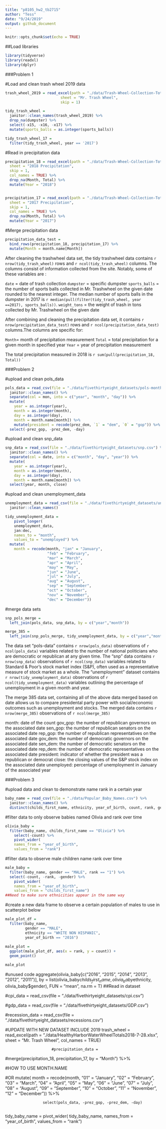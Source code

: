 ```yaml
---
title: "p8105_hw2_tb2715"
author: "Tess"
date: "9/24/2019"
output: github_document
---
```


```r
knitr::opts_chunk$set(echo = TRUE)
```

##Load libraries
```r
library(tidyverse)
library(readxl)
library(dplyr)
```

###Problem 1

#Load and clean trash wheel 2019 data
```r
trash_wheel_2019 = read_excel(path = "./data/Trash-Wheel-Collection-Totals-8-6-19.xlsx", 
                         sheet = "Mr. Trash Wheel",
                         skip = 1)

tidy_trash_wheel =
  janitor::clean_names(trash_wheel_2019) %>%
  drop_na(dumpster) %>%
  select(-x15, -x16, -x17) %>%
  mutate(sports_balls = as.integer(sports_balls)) 

tidy_trash_wheel_17 = 
  filter(tidy_trash_wheel, year == '2017')

```

#Read in precipitation data
```r
precipitation_18 = read_excel(path = "./data/Trash-Wheel-Collection-Totals-8-6-19.xlsx", 
  sheet = "2018 Precipitation", 
  skip = 1,
  col_names = TRUE) %>%
  drop_na(Month, Total) %>%
  mutate(Year = "2018")


precipitation_17 = read_excel(path = "./data/Trash-Wheel-Collection-Totals-8-6-19.xlsx", 
  sheet = "2017 Precipitation", 
  skip = 1,
  col_names = TRUE) %>%
  drop_na(Month, Total) %>%
  mutate(Year = "2017")
```

#Merge precipitation data
```r
precipitation_data_test = 
  bind_rows(precipitation_18, precipitation_17) %>%
  mutate(Month = month.name[Month])
```

After cleaning the trashwheel data set, the tidy trashwheel data contains `r nrow(tidy_trash_wheel)` rows and `r ncol(tidy_trash_wheel)` columns. The columns consist of information collected from the site. Notably, some of these variables are :

`date` = date of trash collection
`dumpster` = specific dumpster
`sports_balls` = the number of sports balls collected in Mr. Trashwheel on the given date rounded to the nearest integer. The median number of sports balls in the dumpster in 2017 is `r median(pull(filter(tidy_trash_wheel, year ==2017), sports_balls))`.
`weight_tons` = the weight of trash in tons collected by Mr. Trashwheel on the given date 

After combining and cleaning the precipitation data set, it contains `r nrow(precipitation_data_test)` rows and `r ncol(precipitation_data_test)` columns.The columns are specific for:

`Month`= month of precipitation measurement
`Total` = total precipitation for a given month in specified year
`Year` = year of precipitation measurement

The total precipitation measured in 2018 is `r sum(pull(precipitation_18, Total))`
`

###Problem 2

#upload and clean pols_data
```r
pols_data = read_csv(file = "./data/fivethirtyeight_datasets/pols-month.csv") %>%
  janitor::clean_names() %>% 
  separate(col = mon, into = c("year", "month", "day")) %>%
  mutate(
    year = as.integer(year), 
    month = as.integer(month), 
    day = as.integer(day),
    month = month.name[month]) %>%
    mutate(president = recode(prez_dem, `1` = "dem", `0` = "gop")) %>%
  select(-prez_gop, -prez_dem, -day)
```

#upload and clean snp_data
```r
snp_data = read_csv(file = "./data/fivethirtyeight_datasets/snp.csv") %>%
  janitor::clean_names() %>% 
  separate(col = date, into = c("month", "day", "year")) %>%
  mutate(
    year = as.integer(year), 
    month = as.integer(month), 
    day = as.integer(day),
    month = month.name[month]) %>%
  select(year, month, close)
```


#upload and clean unemployment_data
```r
unemployment_data = read_csv(file = "./data/fivethirtyeight_datasets/unemployment.csv") %>%
  janitor::clean_names() 

tidy_unemployment_data =
    pivot_longer(
    unemployment_data, 
    jan:dec, 
    names_to = "month", 
    values_to = "unemployed") %>%
  mutate(
    month = recode(month, "jan" = "January", 
                   "feb" = "February", 
                   "mar" = "March", 
                   "apr" = "April", 
                   "may" = "May", 
                   "jun" = "June", 
                   "jul" = "July", 
                   "aug" = "August", 
                   "sep" = "September", 
                   "oct" = "October", 
                   "nov" = "November", 
                   "dec" = "December")) 
```

#merge data sets
```r
snp_pols_merge = 
  left_join(pols_data, snp_data, by = c("year","month"))

merge_385 = 
  left_join(snp_pols_merge, tidy_unemployment_data, by = c("year","month"))
```

The data set “pols-data” contains `r nrow(pols_data)` observations of `r ncol(pols_data)` variables related to the number of national politicians who are democratic or republican at any given time. The “snp” data contains `r nrow(snp_data)` observations of `r ncol(snp_data)` variables related to Standard & Poor’s stock market index (S&P), often used as a representative measure of stock market as a whole. The “unemployment” dataset contains `r nrow(tidy_unemployment_data)` observations of `r ncol(tidy_unemployment_data)` variables outlining the percentage of unemployment in a given month and year.

The merge 385 data set, containing all of the above data merged based on date allows us to compare presidental party power with social/economic outcomes such as unemployment and stocks. The merged data contains `r nrow(merge_385)` observations of `r ncol(merge_385)`

month: date of the count
gov_gop: the number of republican governors on the associated date
sen_gop: the number of republican senators on the associated date
rep_gop: the number of republican representatives on the associated date
gov_dem: the number of democratic governors on the associated date
sen_dem: the number of democratic senators on the associated date
rep_dem: the number of democratic representatives on the associated date
president: indicator of whether the president was a republican or democrat 
close: the closing values of the S&P stock index on the associated date
unemployed: percentage of unemployment in January of the associated year

###Problem 3

#upload data and clean to demonstrate name rank in a certain year
```r
baby_name = read_csv(file = "./data/Popular_Baby_Names.csv") %>%
  janitor::clean_names() %>%
  distinct(childs_first_name, ethnicity, year_of_birth, count, rank, gender) 
```

#filter data to only observe babies named Olivia and rank over time
```r
olivia_baby =
  filter(baby_name, childs_first_name == "Olivia") %>%
    select(-count) %>%
    pivot_wider(
    names_from = "year_of_birth", 
    values_from = "rank") 
```

#filter data to observe male children name rank over time
```r
male_baby = 
  filter(baby_name, gender == "MALE", rank == "1") %>%
  select(-count, -rank, -gender) %>%
    pivot_wider(
    names_from = "year_of_birth", 
    values_from = "childs_first_name") 
##Need to make sure ethnicities appear in the same way
```

#create a new data frame to observe a certain population of males to use in scatterplot below
```r
male_plot_df = 
  filter(baby_name, 
         gender == "MALE", 
         ethnicity == "WHITE NON HISPANIC", 
         year_of_birth == "2016")
  
male_plot = 
  ggplot(male_plot_df, aes(x = rank, y = count)) +
  geom_point()

male_plot
```

#unused code
 aggregate(olivia_baby[c("2016", "2015", "2014", "2013", "2012", "2011")], by = list(olivia_baby$childs_first_name, olivia_baby$ethnicity, olivia_baby$gender), FUN = "mean", na.rm = T)
 ##Read in dataset

#cpi_data = read_csv(file = "./data/fivethirtyeight_datasets/cpi.csv")

#gdp_data = read_csv(file = "./data/fivethirtyeight_datasets/GDP.csv")

#recession_data = read_csv(file = "./data/fivethirtyeight_datasets/recessions.csv")

#UPDATE WITH NEW DATASET INCLUDE 2019
trash_wheel = read_excel(path = "./data/HealthyHarborWaterWheelTotals2018-7-28.xlsx", 
                         sheet = "Mr. Trash Wheel",
                         col_names = TRUE)
                         
                         #precipitation_data = 
  #merge(precipitation_18, precipitation_17, by = "Month") %>%
  
#HOW TO USE MONTH.NAME

#OR
  mutate(
    month = recode(month, "01" = "January", 
                   "02" = "February", 
                   "03" = "March", 
                   "04" = "April", 
                   "05" = "May", 
                   "06" = "June", 
                   "07" = "July", 
                   "08" = "August", 
                   "09" = "September", 
                   "10" = "October", 
                   "11" = "November", 
                   "12" = "December")) %>%
                   
                     select(pols_data, -prez_gop, -prez_dem, -day)
                     
tidy_baby_name = 
  pivot_wider(
    tidy_baby_name,
    names_from = "year_of_birth", 
    values_from = "rank") 
